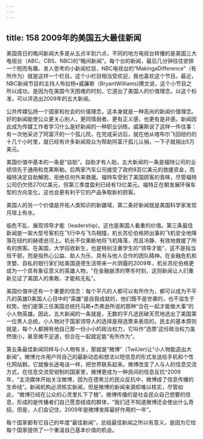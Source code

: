 ```yaml
---
---
---
```

title: 158 2009年的美国五大最佳新闻
---




美国周日的晚间新闻大多是从五点半到六点，不同的地方电视台转播的是美国三大电视台（ABC、CBS、NBC)的“晚间新闻”。每个台的新闻，最后几分钟往往安排一个短而有趣、发人思考的小新闻栏目，NBC电视台的“MakingaDifference”（有所作为）就是这样一个栏目。这个小栏目相当受欢迎，我也喜欢这个节目。最近，NBC新闻节目的主持人布拉杨•威廉斯（BryantWilliams)撰文说，这个小节目之所以成功，是因为在美国今天困难的时刻，它道出了美国人的价值理念。以这个标准，可以评选出2009年的五大新闻。

公共传媒弘扬一个国家和社会的价值理念，这本身就是一种高尚的新闻价值理念。好的新闻能使公众更关心别人，更同情弱者、更有正义感，也更有是非感。新闻因此成为传媒工作者学习什么是好新闻的一种职业训练。威廉斯说了这样一件往事：有一次他采访了阿富汗的一个孤儿院，在完成采访后，就在他从喀布尔飞回纽约的十几个小时里，就已经有许多新闻观众为帮助阿富汗孤儿认捐，一下子就捐出5万美元。

美国价值中基本的一条是“自助”，自助才有人助，五大新闻的一条是福特公司的业绩领先于通用和克莱斯勒。后两家汽车公司接受了政府8百亿美元的救援资金，而福特决定自助解困，拒绝任何外来救援。福特车受到了美国顾客的青睐，尽管福特公司仍欠债270亿美元，但第三季度盈利已经有13亿美元。福特正在朝发展环保车型的方向变化，这也会更有利于它的产品争取新的顾客。

美国人的另一个价值是开拓人类知识的新疆域，第二条好新闻就是美国科学家发现月球上有水。

临危不乱、展现领导才能（leadership)，这也是美国人看重的价值。第三条最佳新闻是一架大型号客机在飞行中与飞鸟相撞，机长苏伦伯格把出事的飞机安全地降落在纽约的赫德逊河上。机长不仅果断地将飞机降落，而且冷静、有效地救援了所有的旅客。在美国，大学招收新生，也是特别注重学生的“领导才能”，这不是指当班干部，而是指热心公益、助人为乐、具有与他人合作的团队精神。在金融危机和贪婪、自私的银行家们给美国道德生活带来一片阴霾的2009年，机长苏伦伯格更成为一个具有象征意义的英雄人物，“在金融崩溃的寒冬时刻，这则新闻让人们重新见证了美国人的勇敢、才能和无私”。

美国价值中还有一个重要的信念：每个平凡的人都可以有所作为，都可以成为不平凡的英雄D美国人心目中的“英雄”是自我成就的，他们既不是世袭的，也不滋生于权势。他们是第三任美国总统托马斯•杰弗逊所说的那种“合在一起才能做大事”的小人物英雄。因此，五大新闻的一条就是，无数的平凡选民破天荒地选出了美国第一位黑人总统。小人物对于国家领导人的选择是用选票来表现的。民主的基本原则就是，每个人都拥有他自己那一份小小的政治权力，它叫作“选票'这份政治权力虽然很小，甚至微不足道，但合在一起就定能“有所作为”。

第五条最佳新闻同样与小人物有关，那就是“微博”（TwiUer)让“小人物能造出大新闻”。微博允许用户将自己的最新动态和想法以短信息的形式发送给手机和个性化网站群。它就像长途电话一样，把世界联系起来。微博改变了人与人的信息交流方式，在信息交流受钳制的国家里，微博更成为一种民间的信息反抗^2009年，“主流媒体开始关注微博，因为在德黑兰的民众反抗中，微博成了信息传播的生命线”。新闻机构必须核实新闻，但是微博的新闻来源却难以核实，尽管如此，“微博已经在公众的心灵里扎下了根”。微博传播的是社会民众自己想要的信息，形成的是传播者们自己愿意结成的群体，“我们还不知道微博还会使出什么奇招，但是，人们会记住，2009年是微博发挥最好作用的一年”。

每个国家都有它自己的年度“最佳新闻”，总结最佳新闻之所以有意义，是因为它给每个国家提供了一个重温自己基本价值的机会。